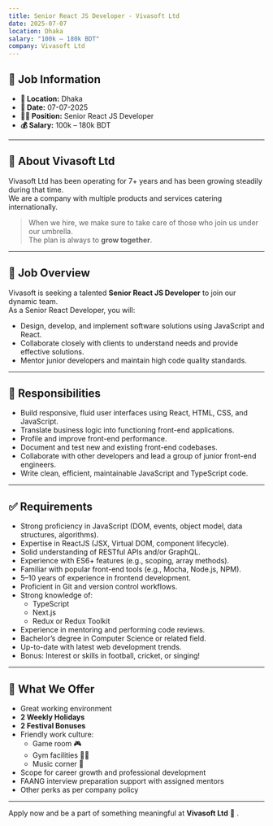```yaml
---
title: Senior React JS Developer - Vivasoft Ltd
date: 2025-07-07
location: Dhaka
salary: "100k – 180k BDT"
company: Vivasoft Ltd
---
```


## 📄 Job Information

- **📍 Location:** Dhaka
- **📅 Date:** 07-07-2025
- **👨‍💻 Position:** Senior React JS Developer
- **💰 Salary:** 100k – 180k BDT

---

## 🏢 About Vivasoft Ltd

Vivasoft Ltd has been operating for 7+ years and has been growing steadily during that time.  
We are a company with multiple products and services catering internationally.

> When we hire, we make sure to take care of those who join us under our umbrella.  
> The plan is always to **grow together**.

---

## 📌 Job Overview

Vivasoft is seeking a talented **Senior React JS Developer** to join our dynamic team.  
As a Senior React Developer, you will:

- Design, develop, and implement software solutions using JavaScript and React.
- Collaborate closely with clients to understand needs and provide effective solutions.
- Mentor junior developers and maintain high code quality standards.

---

## 🎯 Responsibilities

- Build responsive, fluid user interfaces using React, HTML, CSS, and JavaScript.
- Translate business logic into functioning front-end applications.
- Profile and improve front-end performance.
- Document and test new and existing front-end codebases.
- Collaborate with other developers and lead a group of junior front-end engineers.
- Write clean, efficient, maintainable JavaScript and TypeScript code.

---

## ✅ Requirements

- Strong proficiency in JavaScript (DOM, events, object model, data structures, algorithms).
- Expertise in ReactJS (JSX, Virtual DOM, component lifecycle).
- Solid understanding of RESTful APIs and/or GraphQL.
- Experience with ES6+ features (e.g., scoping, array methods).
- Familiar with popular front-end tools (e.g., Mocha, Node.js, NPM).
- 5–10 years of experience in frontend development.
- Proficient in Git and version control workflows.
- Strong knowledge of:
  - TypeScript
  - Next.js
  - Redux or Redux Toolkit
- Experience in mentoring and performing code reviews.
- Bachelor’s degree in Computer Science or related field.
- Up-to-date with latest web development trends.
- Bonus: Interest or skills in football, cricket, or singing!

---

## 🎁 What We Offer

- Great working environment
- **2 Weekly Holidays**
- **2 Festival Bonuses**
- Friendly work culture:
  - Game room 🎮
  - Gym facilities 🏋️‍♀️
  - Music corner 🎵
- Scope for career growth and professional development
- FAANG interview preparation support with assigned mentors
- Other perks as per company policy

---

Apply now and be a part of something meaningful at **Vivasoft Ltd** 🚀
.

<Donate/>
<GiscusComments
  repo="codedbyMojnu/react-bangla-tutorial"
  repoId="R_kgDOLDE87Q"
  category="General"
  categoryId="DIC_kwDOLDE87c4CtCIY"
  mapping="pathname"
  inputPosition="top"
  theme="preferred_color_scheme"
  lang="en"
/>